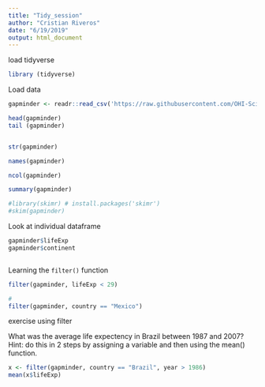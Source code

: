 ```yaml
---
title: "Tidy_session"
author: "Cristian Riveros"
date: "6/19/2019"
output: html_document
---
```

 
 load tidyverse
```r

library (tidyverse)

```

Load data

```r

gapminder <- readr::read_csv('https://raw.githubusercontent.com/OHI-Science/data-science-training/master/data/gapminder.csv') 


```

```r
head(gapminder)
tail (gapminder)


str(gapminder)

names(gapminder)

ncol(gapminder)

summary(gapminder)

#library(skimr) # install.packages('skimr')
#skim(gapminder)

```

Look at individual dataframe

```r
gapminder$lifeExp
gapminder$continent



```

Learning the `filter()` function

```r

filter(gapminder, lifeExp < 29)

#
filter(gapminder, country == "Mexico")

```
exercise using filter

What was the average life expectency in Brazil between 1987 and 2007?
Hint: do this in 2 steps by assigning a variable and then using the mean() function.



```r
x <- filter(gapminder, country == "Brazil", year > 1986)  
mean(x$lifeExp)


```





